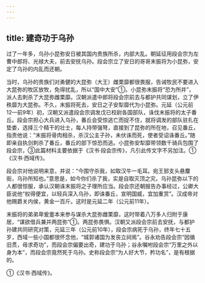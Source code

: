 ```yaml
---
---
---
```

title: 建奇功于乌孙
---



过了一年多，乌孙小昆弥安日被其国内贵族所杀，内部大乱。朝延征用段会宗为左曹中郎将、光禄大夫，前去安抚乌孙。段会宗立了安日的哥哥末振将为小昆弥，安定了乌孙的内乱而还朝。

当时，乌孙的贵族们对勇健的大昆弥（大王）雌栗靡都很畏服，告诫牧民不要进入大昆弥的牧区放牧，免得扰乱，所以“国中大安”①。小昆弥末振将“恐为所并”，派人去刺杀了大昆弥雌栗靡。汉朝派遣中郎将段会宗前去与都护共同谋划，立了伊秩靡为大昆弥。不久，末振将死去，安日之子安犁靡代为小昆弥。元延（公元前12—前9年）初，汉朝又派遣段会宗调发戊已校尉各国部队，诛伐末振将的太子番丘。段会宗担心大兵进入乌孙，番丘会受惊逃亡而捉不住，就将调发的部队驻扎在垫娄，选择三个精干的壮士，每人持带强弩，直接到了昆弥的所在地，召见番丘，指责他说：“末振将骨肉相杀，杀汉公主子孙，未伏诛而死，使者受诏诛番丘。”随即亲自执剑刺杀了番丘，番丘的部下惊恐而逃。小昆弥安犁靡带领数千骑兵包围了段会宗，③此篇材料主要依据于《汉书·段会宗传》，凡引此传文字不另加注。①《汉书·西域传》。

段会宗对他说明来意，并说：“今围守杀我，如取汉牛一毛耳。宛王郅支头悬麜街，乌孙所知也。”意思是，如今你们杀了我，实是自取灭顶之灾。乌孙昆弥以下的人都很惊服，承认汉朝诛末振将之子理所应当。段会宗还朝报告办事经过，公卿大臣说他“权得便宜，以轻兵深入乌孙，即诛番丘，宣明国威，宜加重赏”。汉成帝对他赐爵关内侯，黄金一百斤。这时是元延二年（公元前11年）。

末振将的弟弟卑爰疐本来参与谋杀大昆弥雌栗靡，这时带着八万多人归附于康居，“谋欲借兵兼并两昆弥”①。两昆弥畏惧。汉朝又派段会宗前去安抚，与都护孙建共同研究对策，元延三年（公元前10年），段会宗病死于乌孙，终年七十五岁，西域一些小国都很怀念他，“城郭诸国为发丧立祠焉”。谷永劝告段会宗“因循旧贯，毋求奇功”，而段会宗偏要出奇，建功于乌孙；谷永嘱咐段会宗“万里之外以身为本”，而段会宗竟然死于乌孙。史称段会宗“为人好大节，矜功名”，是有根据的。

①《汉书·西域传》。